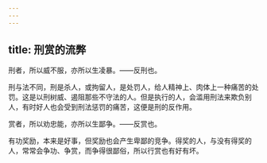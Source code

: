 ```yaml
---
---
---
```

title: 刑赏的流弊
---




刑者，所以威不服，亦所以生凌暴。——反刑也。

刑与法不同，刑是杀人，或拘留人，是处罚人，给人精神上、肉体上一种痛苦的处罚。这是以刑树威、遏阻那些不守法的人。但是执行的人，会滥用刑法来欺负别人，有时好人也会受到刑法惩罚的痛苦，这便是刑的反作用。

赏者，所以劝忠能，亦所以生鄙争。——反赏也。

有功奖励，本来是好事，但奖励也会产生卑鄙的竞争。得奖的人，与没有得奖的人，常常会争功、争赏，而争得很鄙俗，所以行赏也有好有坏。